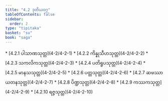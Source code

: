 ```yaml
---
title: "4.2 ဒုတိယဝဂ္ဂ"
tableOfContents: false
sidebar:
  order: 2
type: "tipitaka"
basket: "su"
book: "saga"
---
```



<DynamicBreadcrumb />



<TableOfContents book="saga" section="4.2">
* [4.2.1 ပါသာဏသုတ္တ](4-2/4-2-1)
* [4.2.2 ကိန္နုသီဟသုတ္တ](4-2/4-2-2)
* [4.2.3 သကလိကသုတ္တ](4-2/4-2-3)
* [4.2.4 ပတိရူပသုတ္တ](4-2/4-2-4)
* [4.2.5 မာနသသုတ္တ](4-2/4-2-5)
* [4.2.6 ပတ္တသုတ္တ](4-2/4-2-6)
* [4.2.7 ဆဖဿာယတနသုတ္တ](4-2/4-2-7)
* [4.2.8 ပိဏ္ဍသုတ္တ](4-2/4-2-8)
* [4.2.9 ကဿကသုတ္တ](4-2/4-2-9)
* [4.2.10 ရဇ္ဇသုတ္တ](4-2/4-2-10)
</TableOfContents>